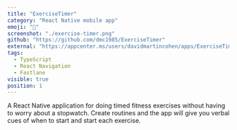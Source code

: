 ```yaml
---
title: "ExerciseTimer"
category: "React Native mobile app"
emoji: "💪"
screenshot: "./exercise-timer.png"
github: "https://github.com/dmc1985/ExerciseTimer"
external: "https://appcenter.ms/users/davidmartincohen/apps/ExerciseTimer/distribute/releases/5"
tags:
  - TypeScript
  - React Navigation
  - Fastlane
visible: true
position: 1
---
```


A React Native application for doing timed fitness exercises without having to worry about a stopwatch. Create routines and the app will give you verbal cues of when to start and start each exercise.
